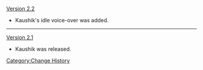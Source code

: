 [[Version 2.2]]
* Kaushik's idle voice-over was added.
----
[[Version 2.1]]
* Kaushik was released.
<noinclude>[[Category:Change History]]</noinclude>